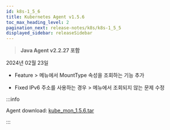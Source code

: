 ```yaml
---
id: k8s-1_5_6
title: Kubernetes Agent v1.5.6
toc_max_heading_level: 2
pagination_next: release-notes/k8s/k8s-1_5_5
displayed_sidebar: releaseSidebar
---
```


> **Java Agent v2.2.27 포함**

2024년 02월 23일

- <Status>Feature</Status> <Cmdname sid="container" className="uitext" /> &gt; <Cmdname sid="container_volume" className="uitext" /> 메뉴에서 MountType 속성을 조회하는 기능 추가

- <Status>Fixed</Status> IPv6 주소를 사용하는 경우 <Cmdname sid="container" className="uitext" /> &gt; <Cmdname sid="container_volume" className="uitext" /> 메뉴에서 조회되지 않는 문제 수정

:::info

Agent download: [kube_mon_1.5.6.tar](https://repo.whatap.io/docker/kube_mon_1.5.6.tar)

:::